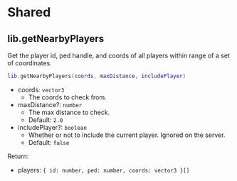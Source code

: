 # Shared

## lib.getNearbyPlayers

Get the player id, ped handle, and coords of all players within range of a set of coordinates.

```lua copy
lib.getNearbyPlayers(coords, maxDistance, includePlayer)
```

- coords: `vector3`
  - The coords to check from.
- maxDistance?: `number`
  - The max distance to check.
  - Default: `2.0`
- includePlayer?: `boolean`
  - Whether or not to include the current player. Ignored on the server.
  - Default: `false`

Return:

- players: `{ id: number, ped: number, coords: vector3 }[]`
